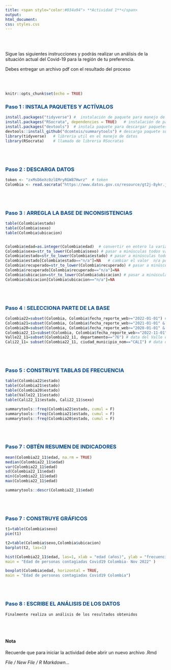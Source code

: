 ```yaml
---
title: <span style="color:#034a94"> **Actividad 1**</span>
output:
html_document:
css: styles.css
---
```


<br/><br/>

Sigue las siguientes instrucciones y podrás realizar un análisis de la situación actual del Covid-19 para la región de tu preferencia.

Debes entregar un archivo pdf con el resultado del proceso 

<br/><br/>

```r
knitr::opts_chunk$set(echo = TRUE)
```



### <span style="color:#034a94"> **Paso 1 : INSTALA PAQUETES Y ACTÍVALOS**</span>

```r
install.packages("tidyverse") #  instalación de paquete para manejo de datos
install.packages("RSocrata", dependencies = TRUE)   # instalación de paquete RSocrata lee datos de manera remota
install.packages("devtools")  # instala paquete para descargar paquetes desde github
devtools::install_github("dcomtois/summarytools") # descarga paquete summarytools desde repositorio github
library(tidyverse)   # libreria util en el manejo de datos
library(RSocrata)    # llamado de libreria RSocratas
```

<br/><br/>

### <span style="color:#034a94"> **Paso 2 : DESCARGA DATOS**</span>

```r
token <- "zxMsD6eXc0zlEMryRGW87Hwrz"  # token
Colombia <- read.socrata("https://www.datos.gov.co/resource/gt2j-8ykr.json", app_token = token) # lectura de manera remota 

```

<br/><br/>


### <span style="color:#034a94"> **Paso 3 : ARREGLA LA BASE DE INCONSISTENCIAS**</span>

```r
table(Colombia$estado)
table(Colombia$sexo)
table(Colombia$ubicacion)


Colombia$edad=as.integer(Colombia$edad)  # convertir en entero la variable edad
Colombia$sexo=str_to_lower(Colombia$sexo) # pasar a minúsculas todos valores de la variable sexo
Colombia$estado=str_to_lower(Colombia$estado) # pasar a minúsculas todos lo valores de la variable estado
Colombia$estado[Colombia$estado=="n/a"]=NA   # cambiar el valor  n/a por NA - valores faltantes
Colombia$recuperado=str_to_lower(Colombia$recuperado) # pasar a minúsculas todos los valores de la variable recuperado
Colombia$recuperado[Colombia$recuperado=="n/a"]=NA 
Colombia$ubicacion=str_to_lower(Colombia$ubicacion) # pasar a minúsculas todos los valores de la variable ubicación
Colombia$ubicacion[Colombia$ubicacion=="n/a"]=NA 
```

<br/><br/>


### <span style="color:#034a94"> **Paso 4 : SELECCIONA PARTE DE LA BASE**</span>

```r
Colombia22=subset(Colombia, Colombia$fecha_reporte_web>="2022-01-01") # data del 2022
Colombia21=subset(Colombia, Colombia$fecha_reporte_web>="2021-01-01" & Colombia$fecha_reporte_web<"2022-01-01") # data de 2021
Colombia20=subset(Colombia, Colombia$fecha_reporte_web>="2020-01-01" & Colombia$fecha_reporte_web<"2021-01-01") # data de 2020
Colombia22_11=subset(Colombia, Colombia$fecha_reporte_web>="2022-11-01") # data desde  nov-01-2022 
Valle22_11=subset(Colombia22_11, departamento=="76") # data del Valle del Cauca desde nov-01-2022
Cali22_11= subset(Colombia22_11, ciudad_municipio_nom=="CALI") # data de Cali desde nov-01-2022

```

<br/><br/>

### <span style="color:#034a94"> **Paso 5 : CONSTRUYE TABLAS DE FRECUENCIA**</span>

```r
table(Colombia22$estado)
table(Colombia21$estado)
table(Colombia20$estado)
table(Valle22_11$estado)
table(Cali22_11$estado, Cali22_11$sexo)

summarytools::freq(Colombia22$estado, cumul = F)
summarytools::freq(Colombia21$estado, cumul = F)
summarytools::freq(Colombia20$estado, cumul = F)
```

<br/><br/>

### <span style="color:#034a94"> **Paso 7 : OBTÉN RESUMEN DE INDICADORES**</span>

```r
mean(Colombia22_11$edad, na.rm = TRUE)
median(Colombia22_11$edad)
var(Colombia22_11$edad)
sd(Colombia22_11$edad)
min(Colombia22_11$edad)
max(Colombia22_11$edad)

summarytools::descr(Colombia22_11$edad)
```

<br/><br/>

### <span style="color:#034a94"> **Paso 7 : CONSTRUYE GRÁFICOS**</span>

```r
t1=table(Colombia$sexo)
pie(t1)

t2=table(Colombia$sexo,Colombia$ubicacion)
barplot(t2, las=1)

hist(Colombia22_11$edad, las=1, xlab = "edad (años)", ylab = "frecuencia", 
main = "Edad de personas contagiadas Covid19 Colombia- Nov 2022" )

boxplot(Colombia$edad, horizontal = TRUE,
main = "Edad de personas contagiadas Covid19 Colombia")


```

<br/><br/>

### <span style="color:#034a94"> **Paso 8 : ESCRIBE EL ANÁLISIS DE LOS DATOS**</span>

```r
Finalmente realiza un análisis de los resultados obtenidos
```

<br/><br/>
<div class="content-box-yellow">
#### **Nota**

Recuerde que para iniciar la actividad debe abrir un nuevo archivo .Rmd 

*File / New File / R Markdown...* 
</div>

